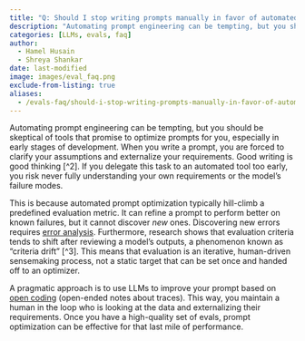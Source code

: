 ```yaml
---
title: "Q: Should I stop writing prompts manually in favor of automated tools?"
description: "Automating prompt engineering can be tempting, but you should be skeptical of tools that promise to optimize prompts for you, especially in  early ..."
categories: [LLMs, evals, faq]
author: 
  - Hamel Husain
  - Shreya Shankar
date: last-modified
image: images/eval_faq.png
exclude-from-listing: true
aliases:
  - /evals-faq/should-i-stop-writing-prompts-manually-in-favor-of-automated-tools
---
```


Automating prompt engineering can be tempting, but you should be skeptical of tools that promise to optimize prompts for you, especially in  early stages of development. When you write a prompt, you are forced to clarify your assumptions and externalize your requirements. Good writing is good thinking [^2].  If you delegate this task to an automated tool too early, you risk never fully understanding your own requirements or the model's failure modes.

This is because automated prompt optimization typically hill-climb a predefined evaluation metric. It can refine a prompt to perform better on known failures, but it cannot discover *new* ones. Discovering new errors requires [error analysis](#q-why-is-error-analysis-so-important-in-llm-evals-and-how-is-it-performed). Furthermore, research shows that evaluation criteria tends to shift after reviewing a model's outputs, a phenomenon known as “criteria drift” [^3]. This means that evaluation is an iterative, human-driven sensemaking process, not a static target that can be set once and handed off to an optimizer.

A pragmatic approach is to use LLMs to improve your prompt based on [open coding](#q-why-is-error-analysis-so-important-in-llm-evals-and-how-is-it-performed) (open-ended notes about traces). This way, you maintain a human in the loop who is looking at the data and externalizing their requirements. Once you have a high-quality set of evals, prompt optimization can be effective for that last mile of performance.